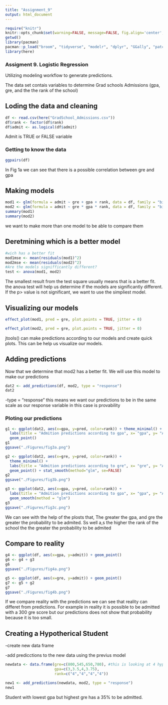 ```yaml
---
title: "Assignment_9"
output: html_document
---
```


```r
require("knitr")
knitr::opts_chunk$set(warning=FALSE, message=FALSE, fig.align='center', echo = TRUE)
getwd()
library(pacman)
pacman::p_load("broom", "tidyverse", "modelr", "dplyr", "GGally", "patchwork", "jtools")
library(here)
```

### Assigment 9. Logistic Regression 
Utilizing modeling workflow to generate predictions.

The data set contais variables to determine Grad schools Admissions (gpa, gre, and the the rank of the school)

## Loding the data and cleaning
```r
df <- read.csv(here("GradSchool_Admissions.csv"))
df$rank <- factor(df$rank)
df$admit <- as.logical(df$admit)
```
Admit is TRUE or FALSE variable 

### Getting to know the data
```r
ggpairs(df)
```
In Fig 1a we can see that there is a possible correlation between gre and gpa


## Making models 
```r
mod1 <- glm(formula = admit ~ gre + gpa + rank, data = df, family = "binomial")
mod2 <- glm(formula = admit ~ gre * gpa * rank, data = df, family = "binomial")
summary(mod1)
summary(mod2)
```
we want to make more than one model to be able to compare them



## Deretmining which is a better model
```r
#wich has a better fit 
mod1mse <- mean(residuals(mod1)^2)
mod2mse <- mean(residuals(mod2)^2)
#Are the models signifficantly different?
test <- anova(mod1, mod2)
```
The smallest result from the test square usually means that is a better fit. 
the anova test will help us determine if the models are significantly different. If the p> value is not significant, we want to use the simpliest model.

## Visualizing our models
```r
effect_plot(mod1, pred = gre, plot.points = TRUE, jitter = 0)
```
```r
effect_plot(mod2, pred = gre, plot.points = TRUE, jitter = 0)
```
jtools() can make predictions according to our models and create quick plots. 
This can be help us visualize our models.

## Adding predictions 

Now that we determine that mod2 has a better fit. We will use this model to make our predictions 
```r
dat2 <- add_predictions(df, mod2, type = "response")
dat2
```
-type = "response" this means we want our predictions to be in the same scale as our response variable in this case is provability

### Ploting our predictions 
```r
g1 <- ggplot(dat2, aes(x=gpa, y=pred, color=rank)) + theme_minimal() +
  labs(title = "Admition predictions according to gpa", x= "gpa", y= "Admitpred", color= "School Rank") +
  geom_point()
g1
ggsave("./Figures/fig3a.png")
```

```r
g2 <- ggplot(dat2, aes(x=gre, y=pred, color=rank)) +
  theme_minimal() +
  labs(title = "Admition predictions according to gre", x= "gre", y= "Admitpred", color= "School Rank") +
  geom_point() + stat_smooth(method="glm", se=FALSE) 
g2
ggsave("./Figures/fig3b.png")
```

```r
g3 <- ggplot(dat2, aes(x=gpa, y=pred, color=rank)) +
  labs(title = "Admition predictions according to gpa", x= "gpa", y= "Admitpred", color= "School Rank") +
  geom_smooth(method = "glm")
g3
ggsave("./Figures/fig3c.png")
```
We can see with the help of the plosts that, The greater the gpa, and gre the greater the probability to be admited. Ss well a,s the higher the rank of the school the the greater the probability to be admited

## Compare to reality
```r
g4 <- ggplot(df, aes(x=gpa, y=admit)) + geom_point() 
g6 <- g4 + g3
g6
ggsave("./Figures/fig4a.png")
```


```r
g5 <- ggplot(df, aes(x=gre, y=admit)) + geom_point()
g7 <- g5 + g2
g7
ggsave("./Figures/fig4b.png")
```
If we compare reality with the predictions we can see that reality can differet from predictions. For example in reality it is possible to be admitted with a 300 gre score but our predictions does not show that probability because it is too small. 

## Creating a Hypotherical Student 
-create new data frame

-add predicctions to the new data using the previus model
```r
newdata <- data.frame(gre=c(800,545,650,780), #this is looking at 4 hypotherical people
                      gpa=c(3,3.5,4,3.75),
                      rank=c("4","4","4","4"))

new1 <- add_predictions(newdata, mod2, type = "response")
new1
```
Student with lowest gpa but highest gre has a 35% to be admitted. 



